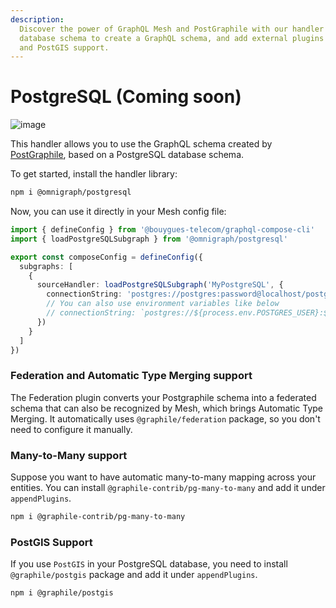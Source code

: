 ```yaml
---
description:
  Discover the power of GraphQL Mesh and PostGraphile with our handler library! Use your PostgreSQL
  database schema to create a GraphQL schema, and add external plugins for federation, many-to-many,
  and PostGIS support.
---
```



# PostgreSQL (Coming soon)

![image](https://user-images.githubusercontent.com/20847995/79219670-5ae06300-7e5b-11ea-81f1-d0c08a884607.png)

This handler allows you to use the GraphQL schema created by
[PostGraphile](https://graphile.org/postgraphile), based on a PostgreSQL database schema.

To get started, install the handler library:

```sh npm2yarn
npm i @omnigraph/postgresql
```

Now, you can use it directly in your Mesh config file:

```ts filename="mesh.config.ts"
import { defineConfig } from '@bouygues-telecom/graphql-compose-cli'
import { loadPostgreSQLSubgraph } from '@omnigraph/postgresql'

export const composeConfig = defineConfig({
  subgraphs: [
    {
      sourceHandler: loadPostgreSQLSubgraph('MyPostgreSQL', {
        connectionString: 'postgres://postgres:password@localhost/postgres'
        // You can also use environment variables like below
        // connectionString: `postgres://${process.env.POSTGRES_USER}:${process.env.POSTGRES_PASSWORD}@localhost/postgres`
      })
    }
  ]
})
```

### Federation and Automatic Type Merging support

The Federation plugin converts your Postgraphile schema into a federated schema that can also be
recognized by Mesh, which brings Automatic Type Merging. It automatically uses
`@graphile/federation` package, so you don't need to configure it manually.

### Many-to-Many support

Suppose you want to have automatic many-to-many mapping across your entities. You can install
`@graphile-contrib/pg-many-to-many` and add it under `appendPlugins`.

```sh npm2yarn
npm i @graphile-contrib/pg-many-to-many
```

### PostGIS Support

If you use `PostGIS` in your PostgreSQL database, you need to install `@graphile/postgis` package
and add it under `appendPlugins`.

```sh npm2yarn
npm i @graphile/postgis
```
